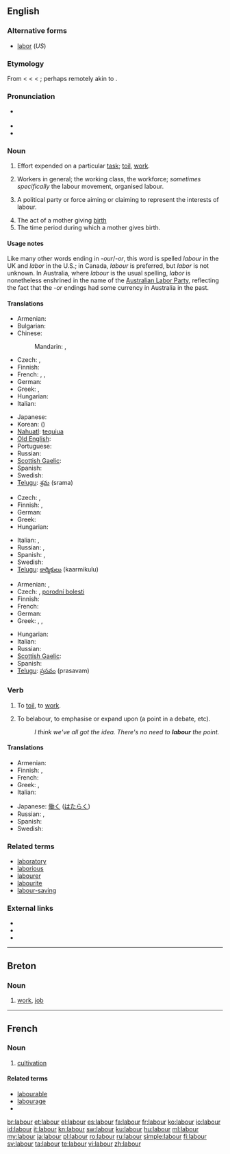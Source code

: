 {{wikipedia|dab=labour}}
{{also|Labour}}
==English==

===Alternative forms===
* [[labor]] (''US'')

===Etymology===
From {{etyl|enm}} {{term|labouren|lang=enm}} < {{etyl|fro}} {{term|laborer|lang=fro}} < {{etyl|la}} {{term|laborare|lang=la||(intransitive) to labor, strive, exert onself, suffer, be in distress, (transitive) to work out, elaborate}} < {{term|labor|lang=la||labor, toil, work, exertion}}; perhaps remotely akin to {{term|robur||strength|lang=la}}.

===Pronunciation===
* {{a|UK}} {{IPA|/ˈleɪ.bə/}}
* {{audio|en-uk-labour.ogg|Audio (UK)}}
* {{rhymes|eɪbə(r)}}

===Noun===
{{en-noun|s|-}} {{British spelling}}

# Effort expended on a particular [[task]]; [[toil]], [[work]].
# {{uncountable}} Workers in general; the working class, the workforce; ''sometimes specifically'' the labour movement, organised labour.
# {{uncountable}} A political party or force aiming or claiming to represent the interests of labour.
# The act of a mother giving [[birth]]
# The time period during which a mother gives birth.

====Usage notes====
Like many other words ending in ''-our''/''-or'', this word is spelled ''labour'' in the UK and ''labor'' in the U.S.; in Canada, ''labour'' is preferred, but ''labor'' is not unknown.  In Australia, where ''labour'' is the usual spelling, ''labor'' is nonetheless enshrined in the name of the [[w:Australian Labor Party|Australian Labor Party]], reflecting the fact that the ''-or'' endings had some currency in Australia in the past.

====Translations====
{{trans-top|work}}
* Armenian: {{t-|hy|աշխատանք|tr=ašxatank’}}
* Bulgarian: {{t|bg|труд|m|tr=trud|sc=Cyrl}}
* Chinese:
*: Mandarin: {{t|zh|勞動|sc=Hani}}, {{t|zh|劳动|tr=láodòng|sc=Hani}}
* Czech: {{t+|cs|práce|f}}, {{t-|cs|námaha|f}}
* Finnish: {{t-|fi|aherrus}}
* French: {{t+|fr|ouvrage|m}}, {{t+|fr|travail|m}}, {{t+|fr|travail|m}}
* German: {{t+|de|Arbeit|f}}
* Greek: {{t+|el|εργασία|f|tr=ergasía}},  {{t+|el|δουλειά|f|tr=douleiá}}
* Hungarian: {{t+|hu|munka}}
* Italian: {{t+|it|lavoro|m}}
{{trans-mid}}
* Japanese: {{t|ja|労働|tr=ろうどう, rōdō|sc=Jpan}}
* Korean: {{t|ko|노동|tr=nodong|sc=Kore}} ({{t|ko|勞動|sc=Kore}})
* [[Nahuatl]]: [[tequiua]]
* [[Old English]]: {{t-|ang|earfeþe|xs=Old English}}
* Portuguese: {{t+|pt|trabalho}}
* Russian: {{t+|ru|труд|m|tr=trud|sc=Cyrl}}
* [[Scottish Gaelic]]: {{t-|gd|saothair|f|xs=Scottish Gaelic}}
* Spanish: {{t+|es|trabajo}}
* Swedish: {{t+|sv|arbete}}
* [[Telugu]]: [[శ్రమ]] (srama)
{{trans-bottom}}

{{trans-top|workers}}
* Czech: {{t-|cs|dělnictvo|n}}, {{t-|cs|pracovní síly}}
* Finnish: {{t-|fi|työläiset}}, {{t+|fi|työvoima}}
* German: {{t+|de|Arbeiter|m|p}}
* Greek: {{t|el|εργατοδυναμικό|n|tr=ergatodynamikó}}
* Hungarian: {{t|hu|munkásság}}
{{trans-mid}}
* Italian: {{t+|it|lavoratori|m|p}}, {{t-|it|lavoranti|m|f|p}}
* Russian: {{t|ru|рабочий класс|m|tr=rabóčij klass|sc=Cyrl}}, {{t|ru|рабочий|m|p|tr=rabóčije|alt=рабочие|sc=Cyrl}}
* Spanish: {{t-|es|campesinos}}, {{t-|es|trabajadores}}
* Swedish: {{t+|sv|arbetskraft}}
* [[Telugu]]: [[కార్మికులు]] (kaarmikulu)
{{trans-bottom}}

{{trans-top|giving birth}}
* Armenian: {{t|hy|ծննդաբերություն|tr=çnndaberut’yun}},  {{t-|hy|երկունք|tr=erkunk’}}
* Czech: {{t-|cs|porod|m}}, [[porodní bolesti]]
* Finnish: {{t-|fi|synnytys}}
* French: {{t+|fr|accouchement|m}}
* German: {{t+|de|gebären}}
* Greek: {{t|el|ωδίνες τοκετού|tr=odínes toketoù}},  {{t|el|πόνοι γέννας|tr=pónoi génnas}},  {{qualifier|informal}} {{t|el|κοιλοπόνημα|n|tr=koilopónima}}
{{trans-mid}}
* Hungarian: {{t+|hu|szülés}}
* Italian: {{t+|it|parto|m}}
* Russian: {{t|ru|роды|m|p|tr=ródy|sc=Cyrl}}
* [[Scottish Gaelic]]: {{t-|gd|saothair|f|xs=Scottish Gaelic}}
* Spanish: {{t-|es|parto|m}}
* [[Telugu]]: [[ప్రసవం]] (prasavam)
{{trans-bottom}}

===Verb===
{{en-verb}}

# {{intransitive}} To [[toil]], to [[work]].
# {{transitive}} To belabour, to emphasise or expand upon (a point in a debate, etc).
#: ''I think we've all got the idea. There's no need to '''labour''' the point.''

====Translations====
{{trans-top|to work}}
* Armenian: {{t-|hy|աշխատել|tr=ašxatel}}
* Finnish: {{t+|fi|raataa}}, {{t+|fi|ahertaa}}
* French: {{t+|fr|travailler}}
* Greek: {{t|el|εργάζομαι|tr=ergázomai}},  {{t|el|δουλεύω|tr=doulévo}}
* Italian: {{t+|it|lavorare}}
{{trans-mid}}
* Japanese: [[働く]] ([[はたらく]])
* Russian: {{t+|ru|трудиться}}, {{t+|ru|работать}}
* Spanish: {{t+|es|trabajar}}
* Swedish: {{t+|sv|arbeta}}
{{trans-bottom}}

===Related terms===
* [[laboratory]]
* [[laborious]]
* [[labourer]]
* [[labourite]]
* [[labour-saving]]

===External links===
* {{R:Webster 1913}}
* {{R:Century 1911}}
* {{R:OneLook}}

----

==Breton==

===Noun===
{{infl|br|noun}}

# [[work]], [[job]]

----

==French==

===Noun===
{{fr-noun|m}}

# [[cultivation]]

====Related terms====
* [[labourable]]
* [[labourage]]
* {{l|fr|labourer}}

[[br:labour]]
[[et:labour]]
[[el:labour]]
[[es:labour]]
[[fa:labour]]
[[fr:labour]]
[[ko:labour]]
[[io:labour]]
[[id:labour]]
[[it:labour]]
[[kn:labour]]
[[sw:labour]]
[[ku:labour]]
[[hu:labour]]
[[ml:labour]]
[[my:labour]]
[[ja:labour]]
[[pl:labour]]
[[ro:labour]]
[[ru:labour]]
[[simple:labour]]
[[fi:labour]]
[[sv:labour]]
[[ta:labour]]
[[te:labour]]
[[vi:labour]]
[[zh:labour]]